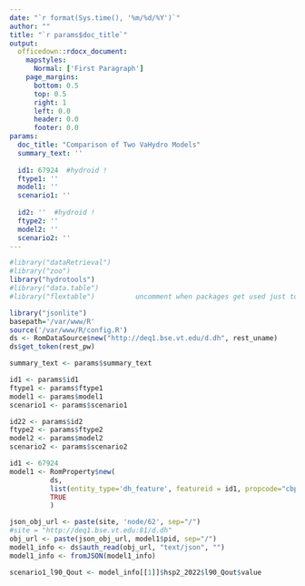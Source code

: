 ```yaml
---
date: "`r format(Sys.time(), '%m/%d/%Y')`"
author: ""
title: "`r params$doc_title`"
output: 
  officedown::rdocx_document:
    mapstyles:
      Normal: ['First Paragraph']
    page_margins:
      bottom: 0.5
      top: 0.5
      right: 1
      left: 0.0
      header: 0.0
      footer: 0.0
params: 
  doc_title: "Comparison of Two VaHydro Models"
  summary_text: ''
  
  id1: 67924  #hydroid !
  ftype1: ''
  model1: ''
  scenario1: ''
  
  id2: ''  #hydroid !
  ftype2: ''
  model2: ''
  scenario2: ''
---
```


```r
#library("dataRetrieval")
#library("zoo")
library("hydrotools")
#library("data.table")
#library("flextable")          uncomment when packages get used just to make sure no extras from previous gage situation

library("jsonlite")
basepath='/var/www/R'
source('/var/www/R/config.R')
ds <- RomDataSource$new("http://deq1.bse.vt.edu/d.dh", rest_uname)
ds$get_token(rest_pw)

summary_text <- params$summary_text

id1 <- params$id1
ftype1 <- params$ftype1
model1 <- params$model1
scenario1 <- params$scenario1

id22 <- params$id2
ftype2 <- params$ftype2
model2 <- params$model2
scenario2 <- params$scenario2
```

```r

id1 <- 67924
model1 <- RomProperty$new(
          ds,
          list(entity_type='dh_feature', featureid = id1, propcode="cbp-6.0"),
          TRUE
          )

json_obj_url <- paste(site, 'node/62', sep="/")
#site = "http://deq1.bse.vt.edu:81/d.dh"
obj_url <- paste(json_obj_url, model1$pid, sep="/")
model1_info <- ds$auth_read(obj_url, "text/json", "")
model1_info <- fromJSON(model1_info)

scenario1_l90_Qout <- model_info[[1]]$hsp2_2022$l90_Qout$value
```